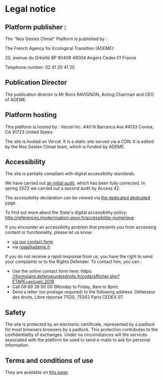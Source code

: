 # Legal notice

## Platform publisher :

The "Nos Gestes Climat" Platform is published by :

The French Agency for Ecological Transition (ADEME):

20, avenue du Grésillé
BP 90406
49004 Angers Cedex 01
France

Telephone number: 02 41 20 41 20

## Publication Director

The publication director is Mr Boris RAVIGNON, Acting Chairman and CEO of ADEME.

## Platform hosting

This platform is hosted by :
Vercel Inc.
440 N Barranca Ave #4133
Covina, CA 91723
United States

The site is hosted on Vercel. It is a static site served via a CDN. It is edited by the Nos Gestes Climat team, which is funded by ADEME.

## Accessibility

The site is partially compliant with digital accessibility standards.

We have carried out [an initial
audit](https://github.com/datagir/nosgestesclimat-site/issues/350),
which has been fully corrected. In spring 2022 we carried out a second
audit by Access 42.

The accessibility declaration can be viewed via [the dedicated
dedicated](/accessibility) page.

To find out more about the State's digital accessibility policy: http://references.modernisation.gouv.fr/accessibilite-numerique

If you encounter an accessibility problem that prevents you from accessing
content or functionality, please let us know:

- <a href="/contact">via our contact form</a>
- via rgaa@ademe.fr

If you do not receive a rapid response from us, you have the right to send your complaints or
to the Rights Defender.
To contact him, you can :

- Use the online contact form here: https: <a target="_blank" rel="noopener noreferrer" href="https://formulaire.defenseurdesdroits.fr/code/afficher.php?ETAPE=accueil_2016">//formulaire.defenseurdesdroits.fr/code/afficher.php?ETAPE=accueil_2016</a>
- Call 09 69 39 00 00 (Monday to Friday, 8am to 8pm)
- Send a letter (no postage required) to the following address: Défenseur des droits, Libre réponse 71120, 75342 Paris CEDEX 07.

## Safety

The site is protected by an electronic certificate, represented by a padlock for most browsers
browsers by a padlock. This protection contributes to the confidentiality of exchanges.
Under no circumstances will the services associated with the platform be used to send e-mails
to ask for personal information.

## Terms and conditions of use

They are available on <a href="/cgu">this page</a>.